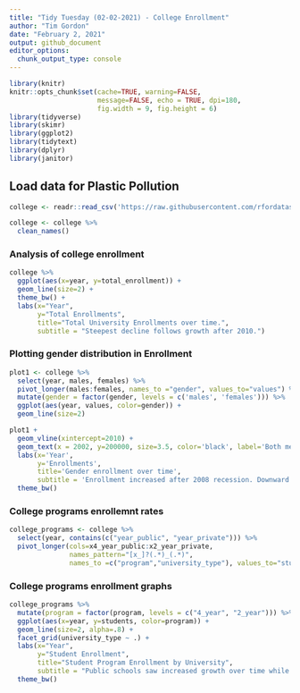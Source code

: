 ---
title: "Tidy Tuesday (02-02-2021) - College Enrollment"
author: "Tim Gordon"
date: "February 2, 2021"
output: github_document
editor_options: 
  chunk_output_type: console
---

```{r setup, include=FALSE}
library(knitr)
knitr::opts_chunk$set(cache=TRUE, warning=FALSE,
                      message=FALSE, echo = TRUE, dpi=180,
                      fig.width = 9, fig.height = 6)
library(tidyverse)
library(skimr)
library(ggplot2)
library(tidytext)
library(dplyr)
library(janitor)
```

## Load data for Plastic Pollution

```{r}
college <- readr::read_csv('https://raw.githubusercontent.com/rfordatascience/tidytuesday/master/data/2021/2021-02-02/hbcu_all.csv')
```

```{r}
college <- college %>%
  clean_names()
```

### Analysis of college enrollment

```{r}
college %>%
  ggplot(aes(x=year, y=total_enrollment)) +
  geom_line(size=2) +
  theme_bw() +
  labs(x="Year",
       y="Total Enrollments", 
       title="Total University Enrollments over time.",
       subtitle = "Steepest decline follows growth after 2010.")
```

### Plotting gender distribution in Enrollment

```{r}
plot1 <- college %>%
  select(year, males, females) %>%
  pivot_longer(males:females, names_to ="gender", values_to="values") %>%
  mutate(gender = factor(gender, levels = c('males', 'females'))) %>%
  ggplot(aes(year, values, color=gender)) +
  geom_line(size=2) 

plot1 + 
  geom_vline(xintercept=2010) +
  geom_text(x = 2002, y=200000, size=3.5, color='black', label='Both men and women returning to school after 2008') +
  labs(x='Year', 
       y='Enrollments',
       title='Gender enrollment over time',
       subtitle = 'Enrollment increased after 2008 recession. Downward trend following largest year in enrollments') +
  theme_bw()
```

### College programs enrollemnt rates

```{r program_enrollment}
college_programs <- college %>%
  select(year, contains(c("year_public", "year_private"))) %>%
  pivot_longer(cols=x4_year_public:x2_year_private, 
               names_pattern="[x_]?(.*)_(.*)",
               names_to =c("program","university_type"), values_to="students")
```

### College programs enrollment graphs

```{r program_graphs}
college_programs %>% 
  mutate(program = factor(program, levels = c("4_year", "2_year"))) %>%
  ggplot(aes(x=year, y=students, color=program)) +
  geom_line(size=2, alpha=.8) +
  facet_grid(university_type ~ .) + 
  labs(x="Year",
       y="Student Enrollment",
       title="Student Program Enrollment by University",
       subtitle = "Public schools saw increased growth over time while private schools stagnated.") +
  theme_bw()
```

